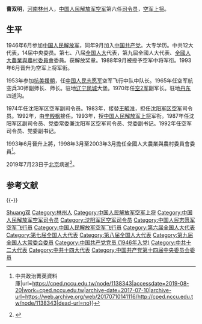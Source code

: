 {{noteTA|G1=姓氏}}
{{中国人民解放军将领
|name = 曹双明
|image name = 
|width = 
|job = [[中国人民解放军空军|中国人民解放军空军]]第六任[[中国人民解放军空军司令员|司令员]]
|job2 = 
|period = 1992年11月 - 1994年10月
|birthname = 
|other_names = 
|foreign_names =
|english_names =
|Sex = 男
|date of birth = 1929年8月
|place of birth = {{ROC-1928|河南省}}[[林县|林县]]
|date of death = 2019年7月23日
|place of death = {{PRC}}[[北京市|北京市]]
|nationality = {{PRC}}
|residence = 
|languages = 
|height = 
|weight = 
|party = {{CPC}}
|rank = [[中国人民解放军空军上将|中国人民解放军空军上将]]
|spouse = 
|relatives = 
|educate = 
|past = 
|work =
|award = 
* [[中华人民共和国|中华人民共和国]][[解放勋章|解放奖章]]（1955年）
* [[中国人民解放军|中国人民解放军]][[胜利功勋荣誉章|胜利功勋荣誉章]]（1998年）
|rankrecord= 
* 1988年被授予[[空军中将|空军中将]]军衔
* 1993年晋升[[空军上将|空军上将]]军衔
}}

'''曹双明'''{{BD|1929年|8月|catIdx=C曹|2019年|7月23日}}，[[河南省|河南]][[林州市|林州]]人，[[中国人民解放军空军|中国人民解放军空军]]第六任[[中国人民解放军空军司令员|司令员]]，[[中国人民解放军空军上将|空军上将]]。

== 生平 ==
1946年6月参加[[中国人民解放军|中国人民解放军]]，同年9月加入[[中国共产党|中国共产党]]。大专学历。中共12大代表，14届中央委员。第七、八届[[全国人民代表大会|全国人大]]代表，第九屆全國人大代表、[[全国人民代表大会农业与农村委员会|全國人大農業與農村委員會]]委員。获解放奖章。1988年9月被授予空军中将军衔。1993年6月晋升为空军上将军衔。

1953年参加[[朝鲜战争|抗美援朝]]，任[[中国人民志愿军|中国人民志愿军]]空军飞行中队中队长。1965年任空军航空兵30师副师长、师长。驻地[[辽宁省|辽宁]][[凤城市|凤城]]大堡。1970年任[[中国人民解放军空军第二军|空2军]]副军长。驻地[[丹东市|丹东]]四道沟。

1974年任沈阳军区空军副司令员。1983年，接替[[王毓淮|王毓淮]]，担任[[中国人民解放军沈阳军区空军|沈阳军区空军]]司令员。1992年，由[[辛殿枫|辛殿枫]]接任。1993年，授[[中国人民解放军上将|中国人民解放军上将]]军衔。1987年任沈阳军区副司令员、党委常委兼沈阳军区空军司令员、党委副书记。1992年任空军司令员、党委副书记。

1993年6月晉升上將，1998年3月至2003年3月擔任全國人大農業與農村委員會委員<ref>{{Cite web|title=曹雙明 {{!}} 中共政治菁英資料庫|url=https://cped.nccu.edu.tw/node/1138343|accessdate=2019-08-20|work=cped.nccu.edu.tw|archive-date=2017-07-10|archive-url=https://web.archive.org/web/20170710141116/http://cped.nccu.edu.tw/node/1138343|dead-url=no}}</ref>。

2019年7月23日于[[北京市|北京]]病逝<ref>{{Cite web|title=曹双明同志逝世|url=http://www.xinhuanet.com/politics/2019-08/20/c_1124898430.htm|accessdate=2019-08-20|date=2019-08-20|publisher=新华网|archive-date=2019-08-20|archive-url=https://web.archive.org/web/20190820112254/http://www.xinhuanet.com/politics/2019-08/20/c_1124898430.htm|dead-url=no}}</ref>。

== 参考文献 ==
{{Reflist}}

{{-}}
{{start box}}
{{s-mil|pla}}
{{s-before|[[王海|王海]]}}
{{s-title|[[中国人民解放军空军|中国人民解放军空军]][[司令员|司令员]]|1992年11月－1994年10月}}
{{s-after|[[于振武|于振武]]}}
{{s-before|[[王毓淮|王毓淮]]}}
{{s-title|[[中国人民解放军|中国人民解放军]][[中国人民解放军沈阳军区|沈阳军区]][[中国人民解放军沈阳军区空军|空军]][[司令员|司令员]]|1983年5月－1992年11月}}
{{s-after|[[辛殿枫|辛殿枫]]}}
{{end box}}
{{中国人民解放军空军司令员}}
{{中国人民解放军空军上将}}
{{中国人民解放军上将/1993}}

{{Authority control}}
{{DEFAULTSORT:Cao曹}}
[[Category:曹姓|Shuang双]]
[[Category:林州人|Category:林州人]]
[[Category:中国人民解放军空军上将|Category:中国人民解放军空军上将]]
[[Category:中国人民解放军空军司令员|Category:中国人民解放军空军司令员]]
[[Category:沈阳军区空军司令员|Category:沈阳军区空军司令员]]
[[Category:中国人民志愿军空军飞行员|Category:中国人民志愿军空军飞行员]]
[[Category:中国人民解放军空军飞行员|Category:中国人民解放军空军飞行员]]
[[Category:第六届全国人大代表|Category:第六届全国人大代表]]
[[Category:第七届全国人大代表|Category:第七届全国人大代表]]
[[Category:第八届全国人大代表|Category:第八届全国人大代表]]
[[Category:第九届全国人大常委会委员|Category:第九届全国人大常委会委员]]
[[Category:中国共产党党员_(1946年入党)|Category:中国共产党党员 (1946年入党)]]
[[Category:中共十二大代表|Category:中共十二大代表]]
[[Category:中共十四大代表|Category:中共十四大代表]]
[[Category:中国共产党第十四届中央委员会委员|Category:中国共产党第十四届中央委员会委员]]